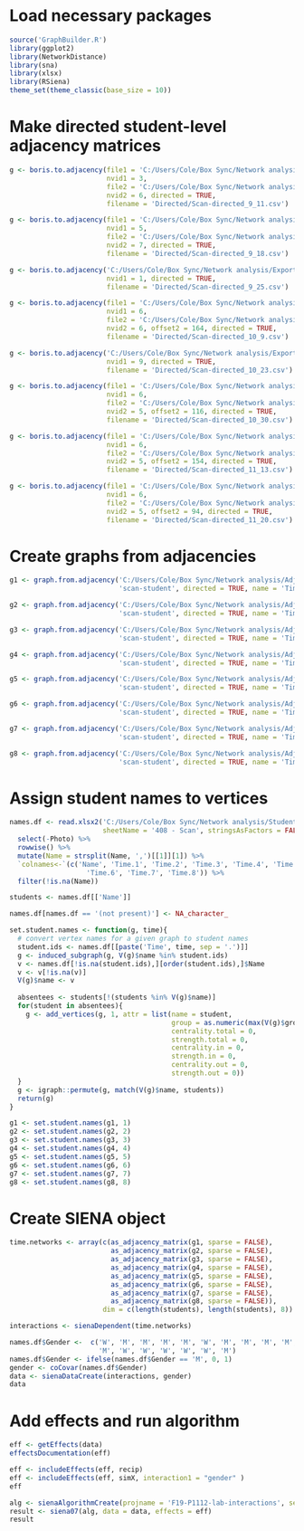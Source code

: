 # Load necessary packages
```r
source('GraphBuilder.R')
library(ggplot2)
library(NetworkDistance)
library(sna)
library(xlsx)
library(RSiena)
theme_set(theme_classic(base_size = 10))
```

# Make directed student-level adjacency matrices
```r
g <- boris.to.adjacency(file1 = 'C:/Users/Cole/Box Sync/Network analysis/Exported_Data/P1112_Fall2019/Scan_Method/Scan_9_11_cam1_CW.csv', 
                        nvid1 = 3, 
                        file2 = 'C:/Users/Cole/Box Sync/Network analysis/Exported_Data/P1112_Fall2019/Scan_Method/Scan_9_11_cam2_CW.csv', 
                        nvid2 = 6, directed = TRUE, 
                        filename = 'Directed/Scan-directed_9_11.csv')

g <- boris.to.adjacency(file1 = 'C:/Users/Cole/Box Sync/Network analysis/Exported_Data/P1112_Fall2019/Scan_Method/Scan_9_18_cam1_CW.csv', 
                        nvid1 = 5, 
                        file2 = 'C:/Users/Cole/Box Sync/Network analysis/Exported_Data/P1112_Fall2019/Scan_Method/Scan_9_18_cam2_CW.csv', 
                        nvid2 = 7, directed = TRUE, 
                        filename = 'Directed/Scan-directed_9_18.csv')

g <- boris.to.adjacency('C:/Users/Cole/Box Sync/Network analysis/Exported_Data/P1112_Fall2019/Scan_Method/Scan_9_25_cam_CW.csv', 
                        nvid1 = 1, directed = TRUE, 
                        filename = 'Directed/Scan-directed_9_25.csv')

g <- boris.to.adjacency(file1 = 'C:/Users/Cole/Box Sync/Network analysis/Exported_Data/P1112_Fall2019/Scan_Method/Scan_10_9_cam1_MS.csv', 
                        nvid1 = 6, 
                        file2 = 'C:/Users/Cole/Box Sync/Network analysis/Exported_Data/P1112_Fall2019/Scan_Method/Scan_10_9_cam2_MS.csv', 
                        nvid2 = 6, offset2 = 164, directed = TRUE, 
                        filename = 'Directed/Scan-directed_10_9.csv')

g <- boris.to.adjacency('C:/Users/Cole/Box Sync/Network analysis/Exported_Data/P1112_Fall2019/Scan_Method/Scan_10_23_all_MS.csv', 
                        nvid1 = 9, directed = TRUE, 
                        filename = 'Directed/Scan-directed_10_23.csv')

g <- boris.to.adjacency(file1 = 'C:/Users/Cole/Box Sync/Network analysis/Exported_Data/P1112_Fall2019/Scan_Method/Scan_10_30_cam1_MS.csv', 
                        nvid1 = 6, 
                        file2 = 'C:/Users/Cole/Box Sync/Network analysis/Exported_Data/P1112_Fall2019/Scan_Method/Scan_10_30_cam2_MS.csv', 
                        nvid2 = 5, offset2 = 116, directed = TRUE, 
                        filename = 'Directed/Scan-directed_10_30.csv')

g <- boris.to.adjacency(file1 = 'C:/Users/Cole/Box Sync/Network analysis/Exported_Data/P1112_Fall2019/Scan_Method/Scan_11_13_cam1_MS.csv', 
                        nvid1 = 6, 
                        file2 = 'C:/Users/Cole/Box Sync/Network analysis/Exported_Data/P1112_Fall2019/Scan_Method/Scan_11_13_cam2_MS.csv', 
                        nvid2 = 5, offset2 = 154, directed = TRUE, 
                        filename = 'Directed/Scan-directed_11_13.csv')

g <- boris.to.adjacency(file1 = 'C:/Users/Cole/Box Sync/Network analysis/Exported_Data/P1112_Fall2019/Scan_Method/Scan_11_20_cam1_MS.csv', 
                        nvid1 = 6, 
                        file2 = 'C:/Users/Cole/Box Sync/Network analysis/Exported_Data/P1112_Fall2019/Scan_Method/Scan_11_20_cam2_MS.csv', 
                        nvid2 = 5, offset2 = 94, directed = TRUE, 
                        filename = 'Directed/Scan-directed_11_20.csv')
```

# Create graphs from adjacencies
```r
g1 <- graph.from.adjacency('C:/Users/Cole/Box Sync/Network analysis/Adjacency_Matrices/P1112_Fall2019/Scan_Method/Directed/Scan-directed_9_11.csv', 
                           'scan-student', directed = TRUE, name = 'Time 1')

g2 <- graph.from.adjacency('C:/Users/Cole/Box Sync/Network analysis/Adjacency_Matrices/P1112_Fall2019/Scan_Method/Directed/Scan-directed_9_18.csv', 
                           'scan-student', directed = TRUE, name = 'Time 2')

g3 <- graph.from.adjacency('C:/Users/Cole/Box Sync/Network analysis/Adjacency_Matrices/P1112_Fall2019/Scan_Method/Directed/Scan-directed_9_25.csv', 
                           'scan-student', directed = TRUE, name = 'Time 3')

g4 <- graph.from.adjacency('C:/Users/Cole/Box Sync/Network analysis/Adjacency_Matrices/P1112_Fall2019/Scan_Method/Directed/Scan-directed_10_9.csv', 
                           'scan-student', directed = TRUE, name = 'Time 4')

g5 <- graph.from.adjacency('C:/Users/Cole/Box Sync/Network analysis/Adjacency_Matrices/P1112_Fall2019/Scan_Method/Directed/Scan-directed_10_23.csv', 
                           'scan-student', directed = TRUE, name = 'Time 5')

g6 <- graph.from.adjacency('C:/Users/Cole/Box Sync/Network analysis/Adjacency_Matrices/P1112_Fall2019/Scan_Method/Directed/Scan-directed_10_30.csv', 
                           'scan-student', directed = TRUE, name = 'Time 6')

g7 <- graph.from.adjacency('C:/Users/Cole/Box Sync/Network analysis/Adjacency_Matrices/P1112_Fall2019/Scan_Method/Directed/Scan-directed_11_13.csv', 
                           'scan-student', directed = TRUE, name = 'Time 7')

g8 <- graph.from.adjacency('C:/Users/Cole/Box Sync/Network analysis/Adjacency_Matrices/P1112_Fall2019/Scan_Method/Directed/Scan-directed_11_20.csv', 
                           'scan-student', directed = TRUE, name = 'Time 8')
```

# Assign student names to vertices
```r
names.df <- read.xlsx2('C:/Users/Cole/Box Sync/Network analysis/Student_RostersCodes/P1112_Fall2019_StudentCodes.xlsx', 
                       sheetName = '408 - Scan', stringsAsFactors = FALSE) %>%
  select(-Photo) %>%
  rowwise() %>%
  mutate(Name = strsplit(Name, ',')[[1]][1]) %>%
  `colnames<-`(c('Name', 'Time.1', 'Time.2', 'Time.3', 'Time.4', 'Time.5', 
                   'Time.6', 'Time.7', 'Time.8')) %>%
  filter(!is.na(Name))

students <- names.df[['Name']]

names.df[names.df == '(not present)'] <- NA_character_

set.student.names <- function(g, time){
  # convert vertex names for a given graph to student names
  student.ids <- names.df[[paste('Time', time, sep = '.')]]
  g <- induced_subgraph(g, V(g)$name %in% student.ids)
  v <- names.df[!is.na(student.ids),][order(student.ids),]$Name
  v <- v[!is.na(v)]
  V(g)$name <- v
  
  absentees <- students[!(students %in% V(g)$name)]
  for(student in absentees){
    g <- add_vertices(g, 1, attr = list(name = student, 
                                        group = as.numeric(max(V(g)$group)) + 1,
                                        centrality.total = 0,
                                        strength.total = 0,
                                        centrality.in = 0,
                                        strength.in = 0,
                                        centrality.out = 0,
                                        strength.out = 0))
  }
  g <- igraph::permute(g, match(V(g)$name, students))
  return(g)
}

g1 <- set.student.names(g1, 1)
g2 <- set.student.names(g2, 2)
g3 <- set.student.names(g3, 3)
g4 <- set.student.names(g4, 4)
g5 <- set.student.names(g5, 5)
g6 <- set.student.names(g6, 6)
g7 <- set.student.names(g7, 7)
g8 <- set.student.names(g8, 8)
```

# Create SIENA object
```r
time.networks <- array(c(as_adjacency_matrix(g1, sparse = FALSE), 
                         as_adjacency_matrix(g2, sparse = FALSE), 
                         as_adjacency_matrix(g3, sparse = FALSE), 
                         as_adjacency_matrix(g4, sparse = FALSE), 
                         as_adjacency_matrix(g5, sparse = FALSE), 
                         as_adjacency_matrix(g6, sparse = FALSE), 
                         as_adjacency_matrix(g7, sparse = FALSE), 
                         as_adjacency_matrix(g8, sparse = FALSE)), 
                       dim = c(length(students), length(students), 8))

interactions <- sienaDependent(time.networks)

names.df$Gender <-  c('W', 'M', 'M', 'M', 'M', 'W', 'M', 'M', 'M', 'M', 'M', 'W', 
                      'M', 'W', 'W', 'W', 'W', 'W', 'M')
names.df$Gender <- ifelse(names.df$Gender == 'M', 0, 1)
gender <- coCovar(names.df$Gender)
data <- sienaDataCreate(interactions, gender)
data
```

# Add effects and run algorithm
```r
eff <- getEffects(data)
effectsDocumentation(eff)

eff <- includeEffects(eff, recip)
eff <- includeEffects(eff, simX, interaction1 = "gender" )
eff

alg <- sienaAlgorithmCreate(projname = 'F19-P1112-lab-interactions', seed = 11)
result <- siena07(alg, data = data, effects = eff)
result
```




